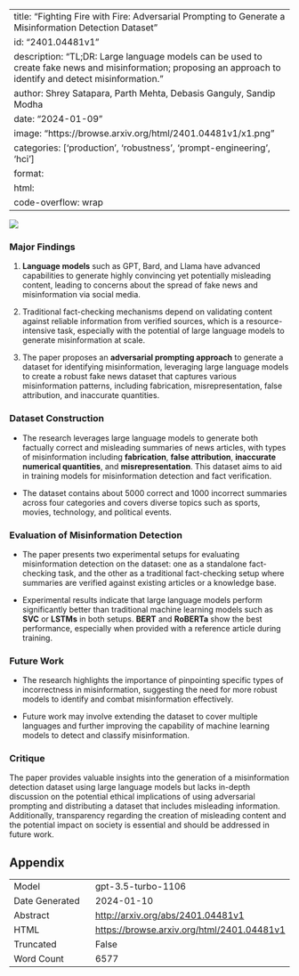 
---
title: "Fighting Fire with Fire: Adversarial Prompting to Generate a Misinformation Detection Dataset"
id: "2401.04481v1"
description: "TL;DR: Large language models can be used to create fake news and misinformation; proposing an approach to identify and detect misinformation."
author: Shrey Satapara, Parth Mehta, Debasis Ganguly, Sandip Modha
date: "2024-01-09"
image: "https://browse.arxiv.org/html/2401.04481v1/x1.png"
categories: ['production', 'robustness', 'prompt-engineering', 'hci']
format:
  html:
    code-overflow: wrap
---

![](https://browse.arxiv.org/html/2401.04481v1/x1.png)

### Major Findings

1. **Language models** such as GPT, Bard, and Llama have advanced capabilities to generate highly convincing yet potentially misleading content, leading to concerns about the spread of fake news and misinformation via social media.

2. Traditional fact-checking mechanisms depend on validating content against reliable information from verified sources, which is a resource-intensive task, especially with the potential of large language models to generate misinformation at scale.

3. The paper proposes an **adversarial prompting approach** to generate a dataset for identifying misinformation, leveraging large language models to create a robust fake news dataset that captures various misinformation patterns, including fabrication, misrepresentation, false attribution, and inaccurate quantities.

### Dataset Construction

- The research leverages large language models to generate both factually correct and misleading summaries of news articles, with types of misinformation including **fabrication**, **false attribution**, **inaccurate numerical quantities**, and **misrepresentation**. This dataset aims to aid in training models for misinformation detection and fact verification.

- The dataset contains about 5000 correct and 1000 incorrect summaries across four categories and covers diverse topics such as sports, movies, technology, and political events.

### Evaluation of Misinformation Detection

- The paper presents two experimental setups for evaluating misinformation detection on the dataset: one as a standalone fact-checking task, and the other as a traditional fact-checking setup where summaries are verified against existing articles or a knowledge base.

- Experimental results indicate that large language models perform significantly better than traditional machine learning models such as **SVC** or **LSTMs** in both setups. **BERT** and **RoBERTa** show the best performance, especially when provided with a reference article during training.

### Future Work

- The research highlights the importance of pinpointing specific types of incorrectness in misinformation, suggesting the need for more robust models to identify and combat misinformation effectively.

- Future work may involve extending the dataset to cover multiple languages and further improving the capability of machine learning models to detect and classify misinformation.

### Critique

The paper provides valuable insights into the generation of a misinformation detection dataset using large language models but lacks in-depth discussion on the potential ethical implications of using adversarial prompting and distributing a dataset that includes misleading information. Additionally, transparency regarding the creation of misleading content and the potential impact on society is essential and should be addressed in future work.

## Appendix

|          |          |
|----------|----------|
| Model     | gpt-3.5-turbo-1106       |
| Date Generated     | 2024-01-10       |
| Abstract | [http://arxiv.org/abs/2401.04481v1](http://arxiv.org/abs/2401.04481v1)        |
| HTML     | [https://browse.arxiv.org/html/2401.04481v1](https://browse.arxiv.org/html/2401.04481v1)       |
| Truncated       | False       |
| Word Count       | 6577       |